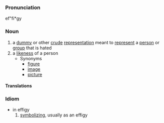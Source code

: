 ===Pronunciation===
ef"fi*gy

===Noun===
# a [[dummy]] or other [[crude]] [[representation]] meant to [[represent]] a [[person]] or [[group]] that is hated <br>
# a [[likeness]] of a person
#* Synonyms
#** [[figure]]
#** [[image]]
#** [[picture]]

====Translations====

===Idiom===
* in effigy
*# [[symbolize|symbolizing]], usually as an effigy